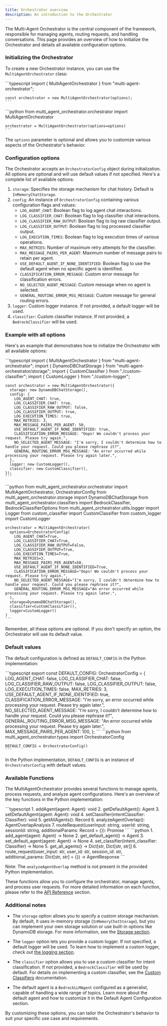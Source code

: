 ```yaml
---
title: Orchestrator overview
description: An introduction to the Orchestrator
---
```


The Multi-Agent Orchestrator is the central component of the framework, responsible for managing agents, routing requests, and handling conversations. This page provides an overview of how to initialize the Orchestrator and details all available configuration options.

### Initializing the Orchestrator

To create a new Orchestrator instance, you can use the `MultiAgentOrchestrator` class:


<Tabs syncKey="runtime">
  <TabItem label="TypeScript" icon="seti:typescript" color="blue">
    ```typescript
    import { MultiAgentOrchestrator } from "multi-agent-orchestrator";

    const orchestrator = new MultiAgentOrchestrator(options);
    ```
  </TabItem>
  <TabItem label="Python" icon="seti:python">
    ```python
    from multi_agent_orchestrator.orchestrator import MultiAgentOrchestrator

    orchestrator = MultiAgentOrchestrator(options=options)
    ```
  </TabItem>
</Tabs>

The `options` parameter is optional and allows you to customize various aspects of the Orchestrator's behavior.

### Configuration options

The Orchestrator accepts an `OrchestratorConfig` object during initialization. All options are optional and will use default values if not specified. Here's a complete list of available options:

1. `storage`: Specifies the storage mechanism for chat history. Default is `InMemoryChatStorage`.
2. `config`: An instance of `OrchestratorConfig` containing various configuration flags and values:
   - `LOG_AGENT_CHAT`: Boolean flag to log agent chat interactions.
   - `LOG_CLASSIFIER_CHAT`: Boolean flag to log classifier chat interactions.
   - `LOG_CLASSIFIER_RAW_OUTPUT`: Boolean flag to log raw classifier output.
   - `LOG_CLASSIFIER_OUTPUT`: Boolean flag to log processed classifier output.
   - `LOG_EXECUTION_TIMES`: Boolean flag to log execution times of various operations.
   - `MAX_RETRIES`: Number of maximum retry attempts for the classifier.
   - `MAX_MESSAGE_PAIRS_PER_AGENT`: Maximum number of message pairs to retain per agent.
   - `USE_DEFAULT_AGENT_IF_NONE_IDENTIFIED`: Boolean flag to use the default agent when no specific agent is identified.
   - `CLASSIFICATION_ERROR_MESSAGE`: Custom error message for classification errors.
   - `NO_SELECTED_AGENT_MESSAGE`: Custom message when no agent is selected.
   - `GENERAL_ROUTING_ERROR_MSG_MESSAGE`: Custom message for general routing errors.
3. `logger`: Custom logger instance. If not provided, a default logger will be used.
4. `classifier`: Custom classifier instance. If not provided, a `BedrockClassifier` will be used.

### Example with all options

Here's an example that demonstrates how to initialize the Orchestrator with all available options:

<Tabs syncKey="runtime">
  <TabItem label="TypeScript" icon="seti:typescript" color="blue">
    ```typescript
    import { MultiAgentOrchestrator } from "multi-agent-orchestrator";
    import { DynamoDBChatStorage } from "multi-agent-orchestrator/storage";
    import { CustomClassifier } from "./custom-classifier";
    import { CustomLogger } from "./custom-logger";

    const orchestrator = new MultiAgentOrchestrator({
      storage: new DynamoDBChatStorage(),
      config: {
        LOG_AGENT_CHAT: true,
        LOG_CLASSIFIER_CHAT: true,
        LOG_CLASSIFIER_RAW_OUTPUT: false,
        LOG_CLASSIFIER_OUTPUT: true,
        LOG_EXECUTION_TIMES: true,
        MAX_RETRIES: 3,
        MAX_MESSAGE_PAIRS_PER_AGENT: 50,
        USE_DEFAULT_AGENT_IF_NONE_IDENTIFIED: true,
        CLASSIFICATION_ERROR_MESSAGE: "Oops! We couldn't process your request. Please try again.",
        NO_SELECTED_AGENT_MESSAGE: "I'm sorry, I couldn't determine how to handle your request. Could you please rephrase it?",
        GENERAL_ROUTING_ERROR_MSG_MESSAGE: "An error occurred while processing your request. Please try again later.",
      },
      logger: new CustomLogger(),
      classifier: new CustomClassifier(),
    });
    ```
  </TabItem>
  <TabItem label="Python" icon="seti:python">
    ```python
    from multi_agent_orchestrator.orchestrator import MultiAgentOrchestrator, OrchestratorConfig
    from multi_agent_orchestrator.storage import DynamoDBChatStorage
    from multi_agent_orchestrator.classifiers import BedrockClassifier, BedrockClassifierOptions
    from multi_agent_orchestrator.utils.logger import Logger
    from custom_classifier import CustomClassifier
    from custom_logger import CustomLogger

    orchestrator = MultiAgentOrchestrator(
      options=OrchestratorConfig(
        LOG_AGENT_CHAT=True,
        LOG_CLASSIFIER_CHAT=True,
        LOG_CLASSIFIER_RAW_OUTPUT=False,
        LOG_CLASSIFIER_OUTPUT=True,
        LOG_EXECUTION_TIMES=True,
        MAX_RETRIES=3,
        MAX_MESSAGE_PAIRS_PER_AGENT=50,
        USE_DEFAULT_AGENT_IF_NONE_IDENTIFIED=True,
        CLASSIFICATION_ERROR_MESSAGE="Oops! We couldn't process your request. Please try again.",
        NO_SELECTED_AGENT_MESSAGE="I'm sorry, I couldn't determine how to handle your request. Could you please rephrase it?",
        GENERAL_ROUTING_ERROR_MSG_MESSAGE="An error occurred while processing your request. Please try again later.",
      ),
      storage=DynamoDBChatStorage(),
      classifier=CustomClassifier(),
      logger=CustomLogger()
    )
    ```
  </TabItem>
</Tabs>

Remember, all these options are optional. If you don't specify an option, the Orchestrator will use its default value.

### Default values

The default configuration is defined as `DEFAULT_CONFIG` in the Python implementation:

<Tabs syncKey="runtime">
  <TabItem label="TypeScript" icon="seti:typescript" color="blue">
    ```typescript
    export const DEFAULT_CONFIG: OrchestratorConfig = {
      LOG_AGENT_CHAT: false,
      LOG_CLASSIFIER_CHAT: false,
      LOG_CLASSIFIER_RAW_OUTPUT: false,
      LOG_CLASSIFIER_OUTPUT: false,
      LOG_EXECUTION_TIMES: false,
      MAX_RETRIES: 3,
      USE_DEFAULT_AGENT_IF_NONE_IDENTIFIED: true,
      CLASSIFICATION_ERROR_MESSAGE: "I'm sorry, an error occurred while processing your request. Please try again later.",
      NO_SELECTED_AGENT_MESSAGE: "I'm sorry, I couldn't determine how to handle your request. Could you please rephrase it?",
      GENERAL_ROUTING_ERROR_MSG_MESSAGE: "An error occurred while processing your request. Please try again later.",
      MAX_MESSAGE_PAIRS_PER_AGENT: 100,
    };
    ```
  </TabItem>
  <TabItem label="Python" icon="seti:python">
    ```python
    from multi_agent_orchestrator.types import OrchestratorConfig

    DEFAULT_CONFIG = OrchestratorConfig()
    ```
  </TabItem>
</Tabs>

In the Python implementation, `DEFAULT_CONFIG` is an instance of `OrchestratorConfig` with default values.

### Available Functions

The MultiAgentOrchestrator provides several functions to manage agents, process requests, and analyze agent configurations. Here's an overview of the key functions in the Python implementation:

<Tabs syncKey="runtime">
  <TabItem label="TypeScript" icon="seti:typescript" color="blue">
    ```typescript
    1. addAgent(agent: Agent): void
    2. getDefaultAgent(): Agent
    3. setDefaultAgent(agent: Agent): void
    4. setClassifier(intentClassifier: Classifier): void
    5. getAllAgents(): Record<string, { name: string; description: string }>
    6. analyzeAgentOverlap(): AgentOverlapAnalysis
    7. routeRequest(userInput: string, userId: string, sessionId: string, additionalParams: Record<string, string> = {}): Promise<AgentResponse>
    ```
  </TabItem>
  <TabItem label="Python" icon="seti:python">
    ```python
    1. add_agent(agent: Agent) -> None
    2. get_default_agent() -> Agent
    3. set_default_agent(agent: Agent) -> None
    4. set_classifier(intent_classifier: Classifier) -> None
    5. get_all_agents() -> Dict[str, Dict[str, str]]
    6. route_request(user_input: str, user_id: str, session_id: str, additional_params: Dict[str, str] = {}) -> AgentResponse
    ```
  </TabItem>
</Tabs>

Note: The `analyzeAgentOverlap` method is not present in the provided Python implementation.

These functions allow you to configure the orchestrator, manage agents, and process user requests. For more detailed information on each function, please refer to the [API Reference](/multi-agent-orchestrator/api-reference) section.

### Additional notes

- The `storage` option allows you to specify a custom storage mechanism. By default, it uses in-memory storage (`InMemoryChatStorage`), but you can implement your own storage solution or use built-in options like DynamoDB storage. For more information, see the [Storage section](/multi-agent-orchestrator/storage/overview).

- The `logger` option lets you provide a custom logger. If not specified, a default logger will be used. To learn how to implement a custom logger, check out [the logging section](/multi-agent-orchestrator/advanced-features/custom-logging).

- The `classifier` option allows you to use a custom classifier for intent classification. If not provided, a `BedrockClassifier` will be used by default. For details on implementing a custom classifier, see the [Custom Classifiers](/multi-agent-orchestrator/classifiers/custom-classifier) documentation.

- The default agent is a `BedrockLLMAgent` configured as a generalist, capable of handling a wide range of topics. Learn more about the default agent and how to customize it in the Default Agent Configuration section.

By customizing these options, you can tailor the Orchestrator's behavior to suit your specific use case and requirements.